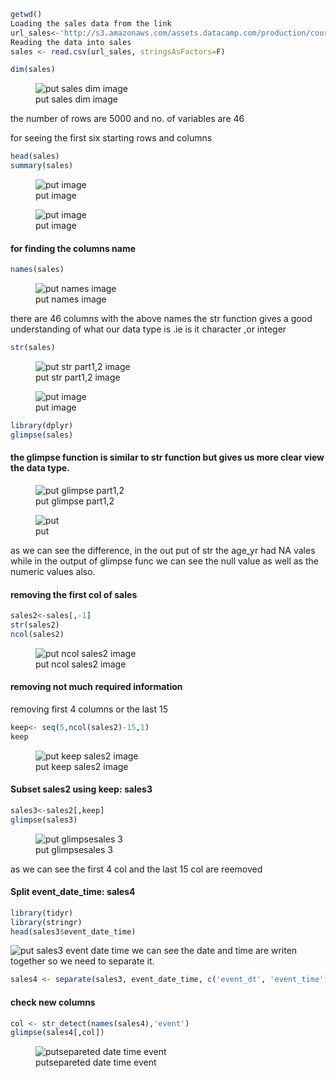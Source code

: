 ```{r}
getwd()
Loading the sales data from the link 
url_sales<-'http://s3.amazonaws.com/assets.datacamp.com/production/course_1294/datasets/sales.csv'
Reading the data into sales
sales <- read.csv(url_sales, stringsAsFactors=F)
```
```{r}
dim(sales)
```
![put sales dim image](https://github.com/venusrohilla/Data-Cleaning/blob/master/Ticket%20Sales/plots/sales%20dim.PNG)

the number of rows are 5000 and no. of variables are 46

for seeing the first six  starting rows and columns 

```{r}
head(sales)
summary(sales)
```
![put image](https://github.com/venusrohilla/Data-Cleaning/blob/master/Ticket%20Sales/plots/sales%20summary%20part1.PNG)

![put image](https://github.com/venusrohilla/Data-Cleaning/blob/master/Ticket%20Sales/plots/sales%20summary%20part2.PNG)

#### for finding the columns name

```{r}
names(sales)
```
![put names image](https://github.com/venusrohilla/Data-Cleaning/blob/master/Ticket%20Sales/plots/names%20image.PNG)

there are 46 columns with the above names
the str function gives a good understanding of what our data type is .ie is it character ,or integer

```{r}
str(sales)
```
![put str part1,2 image](https://github.com/venusrohilla/Data-Cleaning/blob/master/Ticket%20Sales/plots/str%20part1.PNG)

![put image](https://github.com/venusrohilla/Data-Cleaning/blob/master/Ticket%20Sales/plots/str%20part2.PNG)

```{r}
library(dplyr)
glimpse(sales)
```
#### the glimpse function is similar to str function but gives us more clear  view the data type.

![put glimpse part1,2](https://github.com/venusrohilla/Data-Cleaning/blob/master/Ticket%20Sales/plots/glimpse%20part1.PNG)

![put](https://github.com/venusrohilla/Data-Cleaning/blob/master/Ticket%20Sales/plots/glimpse%20part2.PNG)

as we can see the difference, in the out put of str the age_yr had NA vales while in the output of glimpse func we can see the null 
value as well as the numeric values also.

#### removing the first col of sales
```{r}
sales2<-sales[,-1]
str(sales2)
ncol(sales2)
```
![put ncol sales2 image](https://github.com/venusrohilla/Data-Cleaning/blob/master/Ticket%20Sales/plots/ncol%20sales2.PNG)

#### removing not much required information
removing first 4 columns or the last 15

```{r}
keep<- seq(5,ncol(sales2)-15,1)
keep
```
![put keep sales2 image](https://github.com/venusrohilla/Data-Cleaning/blob/master/Ticket%20Sales/plots/keep%20sales2.PNG)

#### Subset sales2 using keep: sales3
```{r}
sales3<-sales2[,keep]
glimpse(sales3)
```
![put glimpsesales 3](https://github.com/venusrohilla/Data-Cleaning/blob/master/Ticket%20Sales/plots/glimpse%20sales%203.PNG)

as we can see the first 4 col and the last 15 col are reemoved

#### Split event_date_time: sales4
```{r}
library(tidyr)
library(stringr)
head(sales3$event_date_time)
```
![put sales3 event date time](https://github.com/venusrohilla/Data-Cleaning/blob/master/Ticket%20Sales/plots/sales3%20event%20date%20time.PNG)
we can see the date and time are writen together so we need to separate it.

```{r}
sales4 <- separate(sales3, event_date_time, c('event_dt', 'event_time'), sep = " ")
```
#### check new columns
```{r}
col <- str_detect(names(sales4),'event')
glimpse(sales4[,col])
```
![putsepareted date time event](https://github.com/venusrohilla/Data-Cleaning/blob/master/Ticket%20Sales/plots/separeted%20date%20time%20event.PNG)

